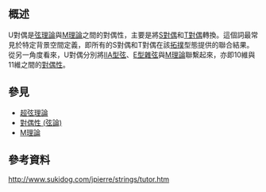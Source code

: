 {{expand|time=2016-02-06T13:44:52+00:00}}
==概述==
U對偶是[[弦理論|弦理論]]與[[M理論|M理論]]之間的對偶性，主要是將[[S對偶|S對偶]]和[[T對偶|T對偶]]轉換。這個詞最常見於特定背景空間定義，即所有的S對偶和T對偶在該[[拓撲|拓撲]]型態提供的聯合結果。<br />
從另一角度看來，U對偶分別將[[IIA型弦|IIA型弦]]、[[E型雜弦|E型雜弦]]與[[M理論|M理論]]聯繫起來，亦即10維與11維之間的[[對偶性_(弦論)|對偶性]]。

==參見==

{{portal box|數學|物理學}}

*[[超弦理論|超弦理論]]
*[[對偶性_(弦論)|對偶性 (弦論)]]
*[[M理論|M理論]]

==參考資料==
http://www.sukidog.com/jpierre/strings/tutor.htm{{Wayback|url=http://www.sukidog.com/jpierre/strings/tutor.htm |date=20160303190013 }}

{{reflist}}

{{String theory}}
